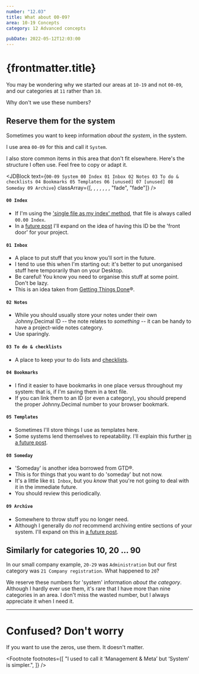 ```yaml
---
number: "12.03"
title: What about 00-09?
area: 10-19 Concepts
category: 12 Advanced concepts

pubDate: 2022-05-12T12:03:00
---
```



# {frontmatter.title}

You may be wondering why we started our areas at `10-19` and not `00-09`, and our categories at `11` rather than `10`.

Why don't we use these numbers?

## Reserve them for the system

Sometimes you want to keep information _about the system_, in the
system.

I use area `00-09` for this and call it `System`.<FootRef n={1} />

I also store common items in this area that don't fit elsewhere. Here's the structure I often use. Feel free to copy or adapt it.

<JDBlock
  text={`
00-09 System
   00 Index
   01 Inbox
   02 Notes
   03 To do & checklists
   04 Bookmarks
   05 Templates
   06 [unused]
   07 [unused]
   08 Someday
   09 Archive
`}
  classArray={[, , , , , , , "fade", "fade"]}
/>

#### `00 Index`

- If I'm using the ['single file as my index' method](/10-19-concepts/11-core/11.05-the-index#2-one-file-with-all-of-your-ids/), that file is always called `00.00 Index`.
- In a [future post](/90-99-behind-the-scenes/98-hidden-website-pages/98.11-in-a-future-post/) I'll expand on the idea of having this ID be the 'front door' for your project.

#### `01 Inbox`

- A place to put stuff that you know you'll sort in the future.
- I tend to use this when I'm starting out: it's better to put unorganised stuff here temporarily than on your Desktop.
- Be careful! You know you need to organise this stuff at some point. Don't be lazy.
- This is an idea taken from [Getting Things Done](https://gettingthingsdone.com/what-is-gtd/)&reg;.

#### `02 Notes`

- While you should usually store your notes under their own Johnny.Decimal ID -- the note relates to _something_ -- it can be handy to have a project-wide notes category.
- Use sparingly.

#### `03 To do & checklists`

- A place to keep your to do lists and [checklists](http://atulgawande.com/book/the-checklist-manifesto/).

#### `04 Bookmarks`

- I find it easier to have bookmarks in one place versus throughout my system: that is, if I'm saving them in a text file.
- If you can link them to an ID (or even a category), you should prepend the proper Johnny.Decimal number to your browser bookmark.

#### `05 Templates`

- Sometimes I'll store things I use as templates here.
- Some systems lend themselves to repeatability. I'll explain this further [in a future post](/90-99-behind-the-scenes/98-hidden-website-pages/98.11-in-a-future-post/).

#### `08 Someday`

- 'Someday' is another idea borrowed from GTD&reg;.
- This is for things that you want to do 'someday' but not now.
- It's a little like `01 Inbox`, but you _know_ that you're not going to deal with it in the immediate future.
- You should review this periodically.

#### `09 Archive`

- Somewhere to throw stuff you no longer need.
- Although I generally do _not_ recommend archiving entire sections of your system. I'll expand on this in [a future post](/90-99-behind-the-scenes/98-hidden-website-pages/98.11-in-a-future-post/).

## Similarly for categories 10, 20 ... 90

In our small company example, `20-29` was `Administration` but our first category was `21 Company registration`. What happened to `20`?

We reserve these numbers for 'system' information _about the category_. Although I hardly ever use them, it's rare that I have more than nine categories in an area. I don't miss the wasted number, but I always appreciate it when I need it.

---

# Confused? Don't worry

If you want to use the zeros, use them. It doesn't matter.

<Footnote
  footnotes={[
    "I used to call it &lsquo;Management & Meta&rsquo; but &lsquo;System&rsquo; is simpler.",
  ]}
/>
